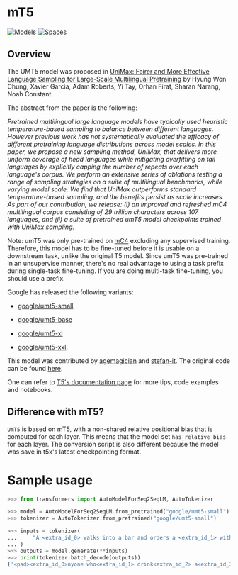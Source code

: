 <!--Copyright 2023 The HuggingFace Team. All rights reserved.

Licensed under the Apache License, Version 2.0 (the "License"); you may not use this file except in compliance with
the License. You may obtain a copy of the License at

http://www.apache.org/licenses/LICENSE-2.0

Unless required by applicable law or agreed to in writing, software distributed under the License is distributed on
an "AS IS" BASIS, WITHOUT WARRANTIES OR CONDITIONS OF ANY KIND, either express or implied. See the License for the
specific language governing permissions and limitations under the License.
-->

# mT5

<div class="flex flex-wrap space-x-1">
<a href="https://huggingface.co/models?filter=umt5">
<img alt="Models" src="https://img.shields.io/badge/All_model_pages-mt5-blueviolet">
</a>
<a href="https://huggingface.co/spaces/docs-demos/mt5-small-finetuned-arxiv-cs-finetuned-arxiv-cs-full">
<img alt="Spaces" src="https://img.shields.io/badge/%F0%9F%A4%97%20Hugging%20Face-Spaces-blue">
</a>
</div>

## Overview

The UMT5 model was proposed in [UniMax: Fairer and More Effective Language Sampling for Large-Scale Multilingual Pretraining](https://openreview.net/forum?id=kXwdL1cWOAi) by Hyung Won Chung, Xavier Garcia, Adam Roberts, Yi Tay, Orhan Firat, Sharan Narang, Noah Constant.

The abstract from the paper is the following:

*Pretrained multilingual large language models have typically used heuristic temperature-based sampling to balance between different languages. However previous work has not systematically evaluated the efficacy of different pretraining language distributions across model scales. In this paper, we propose a new sampling method, UniMax, that delivers more uniform coverage of head languages while mitigating overfitting on tail languages by explicitly capping the number of repeats over each language's corpus. We perform an extensive series of ablations testing a range of sampling strategies on a suite of multilingual benchmarks, while varying model scale. We find that UniMax outperforms standard temperature-based sampling, and the benefits persist as scale increases. As part of our contribution, we release: (i) an improved and refreshed mC4 multilingual corpus consisting of 29 trillion characters across 107 languages, and (ii) a suite of pretrained umT5 model checkpoints trained with UniMax sampling.*

Note: umT5 was only pre-trained on [mC4](https://huggingface.co/datasets/mc4) excluding any supervised training.
Therefore, this model has to be fine-tuned before it is usable on a downstream task, unlike the original T5 model.
Since umT5 was pre-trained in an unsupervise manner, there's no real advantage to using a task prefix during single-task
fine-tuning. If you are doing multi-task fine-tuning, you should use a prefix.

Google has released the following variants:

- [google/umt5-small](https://huggingface.co/google/umt5-small)

- [google/umt5-base](https://huggingface.co/google/umt5-base)

- [google/umt5-xl](https://huggingface.co/google/umt5-xl)

- [google/umt5-xxl](https://huggingface.co/google/umt5-xxl).

This model was contributed by [agemagician](https://huggingface.co/agemagician) and [stefan-it](https://huggingface.co/stefan-it). The original code can be
found [here](https://github.com/google-research/t5x).

One can refer to [T5's documentation page](t5) for more tips, code examples and notebooks.

## Difference with mT5?
`UmT5` is based on mT5, with a non-shared relative positional bias that is computed for each layer. This means that the model set `has_relative_bias` for each layer.
The conversion script is also different because the model was save in t5x's latest checkpointing format.

# Sample usage

```python
>>> from transformers import AutoModelForSeq2SeqLM, AutoTokenizer

>>> model = AutoModelForSeq2SeqLM.from_pretrained("google/umt5-small")
>>> tokenizer = AutoTokenizer.from_pretrained("google/umt5-small")

>>> inputs = tokenizer(
...     "A <extra_id_0> walks into a bar and orders a <extra_id_1> with <extra_id_2> pinch of <extra_id_3>.", return_tensors="pt"
... )
>>> outputs = model.generate(**inputs)
>>> print(tokenizer.batch_decode(outputs))
['<pad><extra_id_0>nyone who<extra_id_1> drink<extra_id_2> a<extra_id_3> alcohol<extra_id_4> A<extra_id_5> A. This<extra_id_6> I<extra_id_7><extra_id_52><extra_id_53></s>']
```

